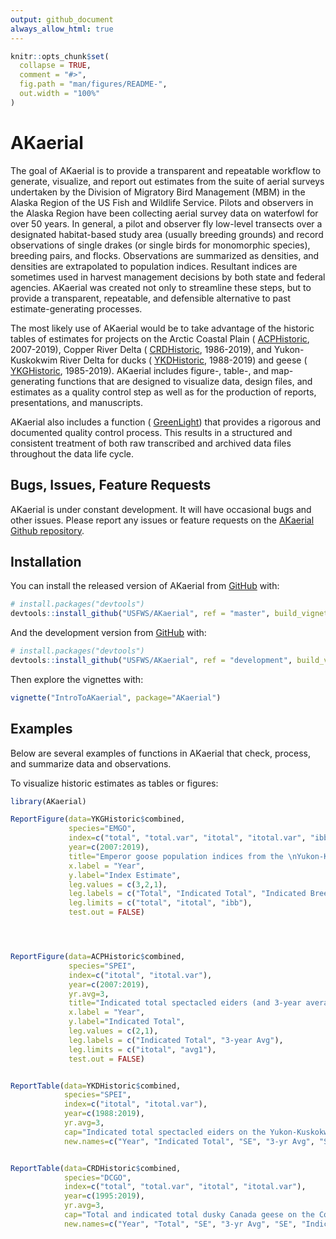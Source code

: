 ```yaml
---
output: github_document
always_allow_html: true
---
```


<!-- README.md is generated from README.Rmd. Please edit that file -->

```r
knitr::opts_chunk$set(
  collapse = TRUE,
  comment = "#>",
  fig.path = "man/figures/README-",
  out.width = "100%"
)
```

# AKaerial

<!-- badges: start -->
<!-- badges: end -->

The goal of AKaerial is to provide a transparent and repeatable workflow to generate, visualize, and report out estimates from the suite of aerial surveys undertaken by the Division of Migratory Bird Management (MBM) in the Alaska Region of the US Fish and Wildlife Service.  Pilots and observers in the Alaska Region have been collecting aerial survey data on waterfowl for over 50 years.  In general, a pilot and observer fly low-level transects over a designated habitat-based study area (usually breeding grounds) and record observations of single drakes (or single birds for monomorphic species), breeding pairs, and flocks. Observations are summarized as densities, and densities are extrapolated to population indices.  Resultant indices are sometimes used in harvest management decisions by both state and federal agencies.  AKaerial was created not only to streamline these steps, but to provide a transparent, repeatable, and defensible alternative to past estimate-generating processes.  

The most likely use of AKaerial would be to take advantage of the historic tables of estimates for projects on the Arctic Coastal Plain ( [ACPHistoric](../help/ACPHistoric), 2007-2019), Copper River Delta ( [CRDHistoric](../help/CRDHistoric), 1986-2019), and Yukon-Kuskokwim River Delta for ducks ( [YKDHistoric](../help/YKDHistoric), 1988-2019) and geese ( [YKGHistoric](../help/YKGHistoric), 1985-2019).  AKaerial includes figure-, table-, and map-generating functions that are designed to visualize data, design files, and estimates as a quality control step as well as for the production of reports, presentations, and manuscripts.

AKaerial also includes a function ( [GreenLight](../help/GreenLight)) that provides a rigorous and documented quality control process.  This results in a structured and consistent treatment of both raw transcribed and archived data files throughout the data life cycle.   

## Bugs, Issues, Feature Requests

AKaerial is under constant development. It will have occasional bugs and other issues.  Please report any issues or feature requests on the [AKaerial Github repository](https://github.com/USFWS/AKaerial/issues). 

## Installation

You can install the released version of AKaerial from [GitHub](https://github.com/) with:

``` r
# install.packages("devtools")
devtools::install_github("USFWS/AKaerial", ref = "master", build_vignettes = TRUE)
```

And the development version from [GitHub](https://github.com/) with:

``` r
# install.packages("devtools")
devtools::install_github("USFWS/AKaerial", ref = "development", build_vignettes = TRUE)
```
Then explore the vignettes with:

```r
vignette("IntroToAKaerial", package="AKaerial")
```

## Examples

Below are several examples of functions in AKaerial that check, process, and summarize data and observations.


To visualize historic estimates as tables or figures:

```r
library(AKaerial)

ReportFigure(data=YKGHistoric$combined, 
             species="EMGO", 
             index=c("total", "total.var", "itotal", "itotal.var", "ibb", "ibb.var"),
             year=c(2007:2019), 
             title="Emperor goose population indices from the \nYukon-Kuskokwim Delta, 2007-2019", 
             x.label = "Year", 
             y.label="Index Estimate", 
             leg.values = c(3,2,1), 
             leg.labels = c("Total", "Indicated Total", "Indicated Breeding"), 
             leg.limits = c("total", "itotal", "ibb"),
             test.out = FALSE)




ReportFigure(data=ACPHistoric$combined, 
             species="SPEI", 
             index=c("itotal", "itotal.var"),
             year=c(2007:2019),
             yr.avg=3,
             title="Indicated total spectacled eiders (and 3-year average) on the \nArctic Coastal Plain, 2007-2019", 
             x.label = "Year", 
             y.label="Indicated Total", 
             leg.values = c(2,1), 
             leg.labels = c("Indicated Total", "3-year Avg"), 
             leg.limits = c("itotal", "avg1"),
             test.out = FALSE)


ReportTable(data=YKDHistoric$combined, 
            species="SPEI", 
            index=c("itotal", "itotal.var"),
            year=c(1988:2019), 
            yr.avg=3, 
            cap="Indicated total spectacled eiders on the Yukon-Kuskokwim Delta, 1988-2019.", 
            new.names=c("Year", "Indicated Total", "SE", "3-yr Avg", "SE"))


ReportTable(data=CRDHistoric$combined, 
            species="DCGO", 
            index=c("total", "total.var", "itotal", "itotal.var"),
            year=c(1995:2019), 
            yr.avg=3, 
            cap="Total and indicated total dusky Canada geese on the Copper River Delta, 1995-2019.", 
            new.names=c("Year", "Total", "SE", "3-yr Avg", "SE", "Indicated Total", "SE", "3-yr Avg", "SE"))

```

